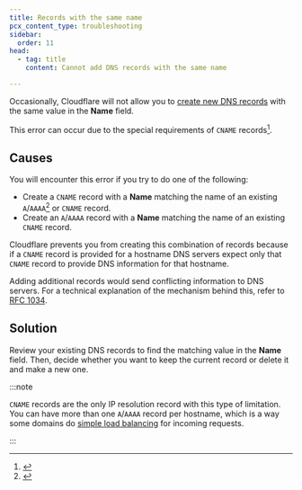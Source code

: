 ```yaml
---
title: Records with the same name
pcx_content_type: troubleshooting
sidebar:
  order: 11
head:
  - tag: title
    content: Cannot add DNS records with the same name

---
```



Occasionally, Cloudflare will not allow you to [create new DNS records](/dns/manage-dns-records/how-to/create-dns-records/#create-dns-records) with the same value in the **Name** field.

This error can occur due to the special requirements of `CNAME` records[^1].

## Causes

You will encounter this error if you try to do one of the following:

* Create a `CNAME` record with a **Name** matching the name of an existing `A`/`AAAA`[^2] or `CNAME` record.
* Create an `A`/`AAAA` record with a **Name** matching the name of an existing `CNAME` record.

Cloudflare prevents you from creating this combination of records because if a `CNAME` record is provided for a hostname DNS servers expect only that `CNAME` record to provide DNS information for that hostname.

Adding additional records would send conflicting information to DNS servers. For a technical explanation of the mechanism behind this, refer to [RFC 1034](https://www.rfc-editor.org/rfc/rfc1034).

## Solution

Review your existing DNS records to find the matching value in the **Name** field. Then, decide whether you want to keep the current record or delete it and make a new one.

:::note


`CNAME` records are the only IP resolution record with this type of limitation. You can have more than one `A`/`AAAA` record per hostname, which is a way some domains do [simple load balancing](/dns/manage-dns-records/how-to/round-robin-dns/) for incoming requests.


:::

[^1]: <Render file="cname-definition" />

[^2]: <Render file="a-aaaa-definition" />
